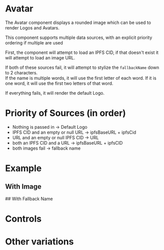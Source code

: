 

# Avatar

<Meta of={AvatarStories} />

The Avatar component displays a rounded image which can be used to render Logos and Avatars.

This component supports multiple data sources, with an explicit priority ordering if multiple are used

First, the component will attempt to load an IPFS CID, if that doesn't exist it will attempt to load an image URL.

If both of these sources fail, it will attempt to stylize the `fallbackName` down to 2 characters.  
If the name is multiple words, it will use the first letter of each word. If it is one word, it will use the first two letters of that word.

If everything fails, it will render the default Logo.

# Priority of Sources (in order)

- Nothing is passed in -> Default Logo
- IPFS CID and an empty or null URL -> ipfsBaseURL + ipfsCid
- URL and an empty or null IPFS CID -> URL
- both an IPFS CID and a URL -> ipfsBaseURL + ipfsCID
- both images fail -> fallback name

# Example

## With Image

<Story of={AvatarStories.sourceFromIPFS} />
## With Fallback Name
<Story of={AvatarStories.FallbackName} />

# Controls

<Controls />

# Other variations

<Stories />
